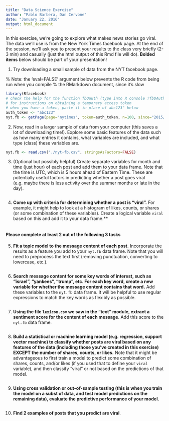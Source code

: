 ```yaml
---
title: "Data Science Exercise"
author: "Pablo Barbera, Dan Cervone"
date: "January 22, 2016"
output: html_document
---
```


In this exercise, we're going to explore what makes news stories go viral. The data we'll use is from the New York Times facebook page. At the end of the session, we'll ask you to present your results to the class very briefly (2-3 min) and casually (just the html output of this Rmd file will do). **Bolded items** below should be part of your presentation!

1. Try downloading a small sample of data from the NYT facebook page.

% Note: the 'eval=FALSE' argument below prevents the R code from being run when you compile
% the RMarkdown document, since it's slow
```r
library(Rfacebook)
# check the help for the function fbOauth (type into R console ?fbOAuth)
# for instructions on obtaining a temporary access token
# when you have a token, paste it in place of abc123" below
auth_token <- "abc123" 
nyt.fb <- getPage(page="nytimes", token=auth_token, n=100, since="2015/01/01")
```

2. Now, read in a larger sample of data from your computer (this saves a lot of downloading time!). Explore some basic features of the data such as how many entries it contains, what variables are included, and what type (class) these variables are.

```r
nyt.fb <- read.csv("./nyt-fb.csv", stringsAsFactors=FALSE)
```

3. (Optional but possibly helpful) Create separate variables for month and time (just hour) of each post and add them to your data frame. Note that the time is UTC, which is 5 hours ahead of Eastern Time. These are potentially useful factors in predicting whether a post goes viral (e.g. maybe there is less activity over the summer months or late in the day).

```r

```

4. **Come up with criteria for determining whether a post is "viral".** For example, it might help to look at a histogram of likes, counts, or shares (or some combination of these variables). Create a logical variable `viral` based on this and add it to your data frame.**

```r

```

#### Please complete at least 2 out of the following 3 tasks

5. **Fit a topic model to the message content of each post.** Incorporate the results as a feature you add to your `nyt.fb` data frame. Note that you will need to preprocess the text first (removing punctuation, converting to lowercase, etc.).

```r

```

6. **Search message content for some key words of interest, such as "israel", "yankees", "trump", etc. For each key word, create a new variable for whether the message content contains that word.** Add these variables to the `nyt.fb` data frame. It will be helpful to use regular expressions to match the key words as flexibly as possible.

```r

```

7. **Using the file `lexicon.csv` we saw in the "text" module, extract a sentiment score for the content of each message**. Add this score to the `nyt.fb` data frame.

```r

```


8. **Build a statistical or machine learning model (e.g. regression, support vector machine) to classify whether posts are viral based on any features of the data (including those you've created in this exercise) EXCEPT the number of shares, counts, or likes.** Note that it might be advantageous to first train a model to predict some combination of shares, counts, and/or likes (if you used that to define your `viral` variable), and then classify "viral" or not based on the predictions of that model.

```r

```

9. **Using cross validation or out-of-sample testing (this is when you train the model on a subst of data, and test model predictions on the remaining data), evaluate the predictive performance of your model.** 

```r

```

10. **Find 2 examples of posts that you predict are viral**.

```r

```

